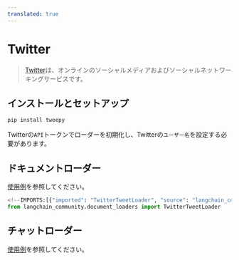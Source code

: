 ```yaml
---
translated: true
---
```


# Twitter

>[Twitter](https://twitter.com/)は、オンラインのソーシャルメディアおよびソーシャルネットワーキングサービスです。

## インストールとセットアップ

```bash
pip install tweepy
```

Twitterの`API`トークンでローダーを初期化し、Twitterの`ユーザー名`を設定する必要があります。

## ドキュメントローダー

[使用例](/docs/integrations/document_loaders/twitter)を参照してください。

```python
<!--IMPORTS:[{"imported": "TwitterTweetLoader", "source": "langchain_community.document_loaders", "docs": "https://api.python.langchain.com/en/latest/document_loaders/langchain_community.document_loaders.twitter.TwitterTweetLoader.html", "title": "Twitter"}]-->
from langchain_community.document_loaders import TwitterTweetLoader
```

## チャットローダー

[使用例](/docs/integrations/chat_loaders/twitter)を参照してください。
